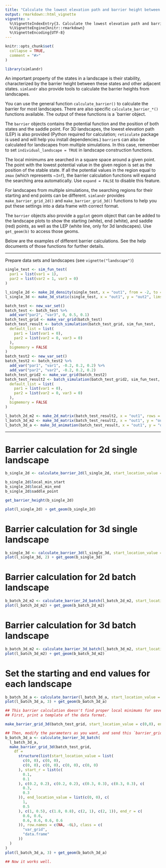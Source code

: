 ```yaml
---
title: "Calculate the lowest elevation path and barrier height between stable states"
output: rmarkdown::html_vignette
vignette: >
  %\VignetteIndexEntry{3. Calculate the lowest elevation path and barrier height between stable states}
  %\VignetteEngine{knitr::rmarkdown}
  %\VignetteEncoding{UTF-8}
---
```


```r
knitr::opts_chunk$set(
  collapse = TRUE,
  comment = "#>"
)
```

```r
library(simlandr)
```

An important property of the states in a landscape is their stability, characterized by the barrier height between these states and other adjacent states. `simlandr` also provide tools to calculate the barrier heights from landscapes.

You can use the general function `calculate_barrier()` to calculate the barrier for most landscapes. There are also specific `calculate_barrier_*()` functions available. The output of these functions is a `barrier object.

The `barrier` objects contains the potential function and the position of both states and the saddle point. For 3D landscapes, the lowest elevation path (LEP) is also provided (Python required for calculation; `reticulate` package is used and will help you install dependencies.) `barrier`s can also be calculated for landscapes from multiple simulations. In this case, remember to set `individual_landscape = TRUE` in landscape construction functions.

The local minimums are searched in a square space around a given point. The point with the lowest potential value in the given region is set as the position of the stable state. If all the potential values in the region equal to `zmax` (which represents ~`Inf`), the barrier calculation functions will expand the searching area automatically. Use `expand = FALSE` to disable this feature.

For landscapes from multiple simulations, the searching regions for their starting and end points can be different. `simlandr` provides `make_barrier_grid_2d()` and `make_barrier_grid_3d()` functions to help you put these settings into a data frame with correct format.

The `barrier` objects also provide a `ggplot` geom object that can be added to the landscape plots to show the starting (white), end (white), and saddle (red) points, as well as the LEP (white line, only for 3d landscapes). Use `get_geom(b)` to access those geoms.

Below are the examples of different barrier calculations. See the help documents of those functions for further details.

------

Prepare data sets and landscapes (see `vignette("landscape")`)
```r
single_test <- sim_fun_test(
  par1 = list(var1 = 1),
  par2 = list(var2 = 1, var3 = 0)
)

l_single_2d <- make_2d_density(single_test, x = "out1", from = -2, to = 2, adjust = 1)
l_single_3d <- make_3d_static(single_test, x = "out1", y = "out2", lims = c(-3, 3, -3, 3), h = 0.01, kde_fun = "ks")

batch_test <- new_var_set()
batch_test <- batch_test %>%
  add_var("par2", "var3", 0, 0.5, 0.1)
batch_test_grid <- make_var_grid(batch_test)
batch_test_result <- batch_simulation(batch_test_grid, sim_fun_test,
  default_list = list(
    par1 = list(var1 = 0),
    par2 = list(var2 = 0, var3 = 0)
  ),
  bigmemory = FALSE
)
batch_test2 <- new_var_set()
batch_test2 <- batch_test2 %>%
  add_var("par1", "var1", -0.2, 0.2, 0.2) %>%
  add_var("par2", "var2", -0.2, 0.2, 0.2)
batch_test_grid2 <- make_var_grid(batch_test2)
batch_test_result2 <- batch_simulation(batch_test_grid2, sim_fun_test,
  default_list = list(
    par1 = list(var1 = 0),
    par2 = list(var2 = 0, var3 = 0)
  ),
  bigmemory = FALSE
)

l_batch_2d_m2 <- make_2d_matrix(batch_test_result2, x = "out1", rows = "var1", cols = "var2", from = -1, to = 1, adjust = 0.1, individual_landscape = TRUE)
l_batch_3d_m2 <- make_3d_matrix(batch_test_result2, x = "out1", y = "out2", rows = "var1", cols = "var2", lims = c(-3, 3, -3, 3), h = 0.001, kde_fun = "ks", zmax = 10, individual_landscape = TRUE)
l_batch_3d_a <- make_3d_animation(batch_test_result, x = "out1", y = "out2", fr = "var3", zmax = 20, lims = c(-3, 3, -3, 3), h = 0.002, individual_landscape = TRUE)
```

------

# Barrier calculation for 2d single landscape
```r
b_single_2d <- calculate_barrier_2d(l_single_2d, start_location_value = -2, end_location_value = 2, start_r = 0.3, end_r = 0.3)

b_single_2d$local_min_start
b_single_2d$local_min_end
b_single_2d$saddle_point

get_barrier_height(b_single_2d)

plot(l_single_2d) + get_geom(b_single_2d)
```


# Barrier calculation for 3d single landscape
```r
b_single_3d <- calculate_barrier_3d(l_single_3d, start_location_value = c(-2.5, -2), end_location_value = c(2.5, 0), start_r = 0.3, end_r = 0.3)
plot(l_single_3d, 2) + get_geom(b_single_3d)
```

# Barrier calculation for 2d batch landscape
```r
b_batch_2d_m2 <- calculate_barrier_2d_batch(l_batch_2d_m2, start_location_value = -0.35, end_location_value = 0.35, start_r = 0.34, end_r = 0.34)
plot(l_batch_2d_m2) + get_geom(b_batch_2d_m2)
```

# Barrier calculation for 3d batch landscape
```r
b_batch_3d_m2 <- calculate_barrier_3d_batch(l_batch_3d_m2, start_location_value = c(-1, -1), end_location_value = c(1, 1), start_r = 0.3, end_r = 0.3)
plot(l_batch_3d_m2) + get_geom(b_batch_3d_m2)
```

# Set the starting and end values for each landscape

```r
b_batch_3d_a <- calculate_barrier(l_batch_3d_a, start_location_value = c(0,0), end_location_value = c(2, 1), start_r = 0.3, end_r = 0.6)
plot(l_batch_3d_a, 3) + get_geom(b_batch_3d_a)

## This barrier calculation doesn't find proper local minimums for several landscapes. Specify the searching parameters per landscape manually.
## First, print a template of the data format.

make_barrier_grid_3d(batch_test_grid, start_location_value = c(0,0), end_location_value = c(2, 1), start_r = 0.3, end_r = 0.6, print_template = TRUE)

## Then, modify the parameters as you want, and send this `barrier_grid` to the barrier calculation function.
b_batch_3d_a <- calculate_barrier_3d_batch(
  l_batch_3d_a,
  make_barrier_grid_3d(batch_test_grid,
    df =
      structure(list(start_location_value = list(
        c(0, 0), c(0, 0),
        c(0, 0), c(0, 0), c(0, 0), c(0, 0)
      ), start_r = list(c(
        0.1,
        0.1
      ), c(0.2, 0.2), c(0.2, 0.2), c(0.3, 0.3), c(0.3, 0.3), c(
        0.3,
        0.3
      )), end_location_value = list(c(0, 0), c(
        1,
        0.5
      ), c(1, 0.5), c(1.8, 0.8), c(2, 1), c(2, 1)), end_r = c(
        0.6, 0.6,
        0.6, 0.6, 0.6, 0.6
      )), row.names = c(NA, -6L), class = c(
        "var_grid",
        "data.frame"
      ))
  )
)
plot(l_batch_3d_a, 3) + get_geom(b_batch_3d_a)

## Now it works well.
```

